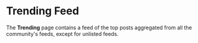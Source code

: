 # Trending Feed

The **Trending** page contains a feed of the top posts aggregated from all the community's feeds, except for unlisted feeds.
